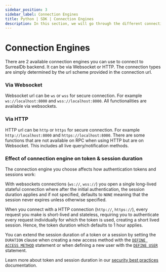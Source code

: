 ```yaml
---
sidebar_position: 3
sidebar_label: Connection Engines
title: Python | SDK | Connection Engines
description: In this section, we will go through the different connection engines available for the SurrealDB Python SDK. 
---
```



# Connection Engines
There are 2 available connection engines you can use to connect to SurrealDb backend. It can be via Websocket or HTTP. The connection types are simply determined by the url scheme provided in
the connection url.

### Via Websocket
Websocket url can be `ws` or `wss` for secure connection. For example `ws://localhost:8000` and `wss://localhost:8000`.
All functionalities are available via websockets.

### Via HTTP
HTTP url can be `http` or `https` for secure connection. For example `http://localhost:8000` and `https://localhost:8000`.
There are some functions that are not available on RPC when using HTTP but are on Websocket. This includes all
live query/notification methods.


### Effect of connection engine on token & session duration

The connection engine you choose affects how authentication tokens and sessions work:

With websockets connections (`ws://`, `wss://`) you open a single long-lived stateful connection where after the initial authentication, the session duration applies and if not specified, defaults to `NONE` meaning that the session never expires unless otherwise specified. 

When you connect with a HTTP connection (`http://`, `https://`), every request you make is short-lived and stateless, requiring you to authenticate every request individually for which the token is used, creating a short lived session. Hence, the token duration which defaults to 1 hour applies.

You can extend the session duration of a token or a session by setting the `DURATION` clause when creating a new access method with the [`DEFINE ACCESS METHOD`](/docs/surrealql/statements/define/access) statement or when defining a new user with the [`DEFINE USER`](/docs/surrealql/statements/define/user) statement. 

Learn more about token and session duration in our [security best practices](/docs/surrealdb/reference-guide/security-best-practices#expiration) documentation.